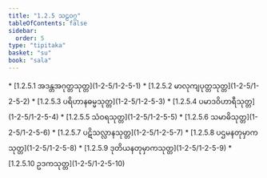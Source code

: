 ```yaml
---
title: "1.2.5 သဠဝဂ္ဂ"
tableOfContents: false
sidebar:
  order: 5
type: "tipitaka"
basket: "su"
book: "sala"
---
```



<DynamicBreadcrumb />



<TableOfContents book="sala" section="1.2.5">
* [1.2.5.1 အဒန္တအဂုတ္တသုတ္တ](1-2-5/1-2-5-1)
* [1.2.5.2 မာလုကျပုတ္တသုတ္တ](1-2-5/1-2-5-2)
* [1.2.5.3 ပရိဟာနဓမ္မသုတ္တ](1-2-5/1-2-5-3)
* [1.2.5.4 ပမာဒဝိဟာရီသုတ္တ](1-2-5/1-2-5-4)
* [1.2.5.5 သံဝရသုတ္တ](1-2-5/1-2-5-5)
* [1.2.5.6 သမာဓိသုတ္တ](1-2-5/1-2-5-6)
* [1.2.5.7 ပဋိသလ္လာနသုတ္တ](1-2-5/1-2-5-7)
* [1.2.5.8 ပဌမနတုမှာကသုတ္တ](1-2-5/1-2-5-8)
* [1.2.5.9 ဒုတိယနတုမှာကသုတ္တ](1-2-5/1-2-5-9)
* [1.2.5.10 ဥဒကသုတ္တ](1-2-5/1-2-5-10)
</TableOfContents>
